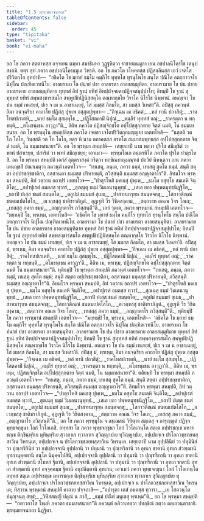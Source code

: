 ```yaml
---
title: "1.5 พฺรหฺมยาจนกถา"
tableOfContents: false
sidebar:
  order: 45
type: "tipitaka"
basket: "vi"
book: "vi-maha"
---
```



<DynamicBreadcrumb />

<Division number="7" book="vi-maha">

<Paragraph number="25" book="vi-maha">
อถ โข ภควา สตฺตาหสฺส อจฺจเยน ตมฺหา สมาธิมฺหา วุฏฺฐหิตฺวา ราชายตนมูลา เยน อชปาลนิโคฺรโธ เตนุปสงฺกมิ. ตตฺร สุทํ ภควา อชปาลนิโคฺรธมูเล วิหรติ. อถ โข ภควโต รโหคตสฺส ปฏิสลฺลีนสฺส เอวํ เจตโส ปริวิตกฺโก อุทปาทิ—  “อธิคโต โข มฺยายํ ธมฺโม คมฺภีโร ทุทฺทโส ทุรนุโพโธ สนฺโต ปณีโต อตกฺกาวจโร นิปุโณ ปณฺฑิตเวทนีโย. อาลยรามา โข ปนายํ ปชา อาลยรตา อาลยสมฺมุทิตา. อาลยรามาย โข ปน ปชาย อาลยรตาย อาลยสมฺมุทิตาย ทุทฺทสํ อิทํ ฐานํ ยทิทํ อิทปฺปจฺจยตาปฏิจฺจสมุปฺปาโท; อิทมฺปิ โข ฐานํ สุทุทฺทสํ ยทิทํ สพฺพสงฺขารสมโถ สพฺพูปธิปฏินิสฺสคฺโค ตณฺหากฺขโย วิราโค นิโรโธ นิพฺพานํ. อหญฺเจว โข ปน ธมฺมํ เทเสยฺยํ, ปเร จ เม น อาชาเนยฺยุํ, โส มมสฺส กิลมโถ, สา มมสฺส วิเหสา”ติ. อปิสฺสุ ภควนฺตํ อิมา อนจฺฉริยา คาถาโย ปฏิภํสุ ปุพฺเพ อสฺสุตปุพฺพา—
</Paragraph>

<Paragraph number="26" type="verses" book="vi-maha">
_“กิจฺเฉน เม อธิคตํ,_  
_หลํ ทานิ ปกาสิตุํ;_  
_ราคโทสปเรเตหิ,_  
_นายํ ธมฺโม สุสมฺพุโธ._  

</Paragraph>

<Paragraph number="27" type="verses" book="vi-maha">
_ปฏิโสตคามิํ นิปุณํ,_  
_คมฺภีรํ ทุทฺทสํ อณุํ;_  
_ราครตฺตา น ทกฺขนฺติ,_  
_ตโมขนฺเธน อาวุฏา”ติ._  

</Paragraph>

<Paragraph number="28" book="vi-maha">
อิติห ภควโต ปฏิสญฺจิกฺขโต อปฺโปสฺสุกฺกตาย จิตฺตํ นมติ, โน ธมฺมเทสนาย.
</Paragraph>

</Division>
<Division number="8" book="vi-maha">

<Paragraph number="29" book="vi-maha">
อถ โข พฺรหฺมุโน สหมฺปติสฺส ภควโต เจตสา เจโตปริวิตกฺกมญฺญาย เอตทโหสิ—  “นสฺสติ วต โภ โลโก, วินสฺสติ วต โภ โลโก, ยตฺร หิ นาม ตถาคตสฺส อรหโต สมฺมาสมฺพุทฺธสฺส อปฺโปสฺสุกฺกตาย จิตฺตํ นมติ, โน ธมฺมเทสนายา”ติ. อถ โข พฺรหฺมา สหมฺปติ—  เสยฺยถาปิ นาม พลวา ปุริโส สมิญฺชิตํ วา พาหํ ปสาเรยฺย, ปสาริตํ วา พาหํ สมิญฺเชยฺย; เอวเมว—  พฺรหฺมโลเก อนฺตรหิโต ภควโต ปุรโต ปาตุรโหสิ. อถ โข พฺรหฺมา สหมฺปติ เอกํสํ อุตฺตราสงฺคํ กริตฺวา ทกฺขิณชาณุมณฺฑลํ ปถวิยํ นิหนฺตฺวา เยน ภควา เตนญฺชลิํ ปณาเมตฺวา ภควนฺตํ เอตทโวจ—  “เทเสตุ, ภนฺเต, ภควา ธมฺมํ, เทเสตุ สุคโต ธมฺมํ. สนฺติ สตฺตา อปฺปรชกฺขชาติกา, อสฺสวนตา ธมฺมสฺส ปริหายนฺติ, ภวิสฺสนฺติ ธมฺมสฺส อญฺญาตาโร”ติ. อิทมโวจ พฺรหฺมา สหมฺปติ, อิทํ วตฺวาน อถาปรํ เอตทโวจ—
</Paragraph>

<Paragraph number="30" type="verses" book="vi-maha">
_“ปาตุรโหสิ มคเธสุ ปุพฺเพ,_  
_ธมฺโม อสุทฺโธ สมเลหิ จินฺติโต;_  
_อปาปุเรตํ อมตสฺส ทฺวารํ,_  
_สุณนฺตุ ธมฺมํ วิมเลนานุพุทฺธํ._  

</Paragraph>

<Paragraph number="31" type="verses" book="vi-maha">
_เสเล ยถา ปพฺพตมุทฺธนิฏฺฐิโต,_  
_ยถาปิ ปเสฺส ชนตํ สมนฺตโต;_  
_ตถูปมํ ธมฺมมยํ สุเมธ,_  
_ปาสาทมารุยฺห สมนฺตจกฺขุ;_  
_โสกาวติณฺณํ ชนตมเปตโสโก,_  
_อเวกฺขสฺสุ ชาติชราภิภูตํ._  

</Paragraph>

<Paragraph number="32" type="verses" book="vi-maha">
อุฏฺเฐหิ วีร วิชิตสงฺคาม,_  
_สตฺถวาห อณณ วิจร โลเก;_  
_เทสสฺสุ ภควา ธมฺมํ,_  
_อญฺญาตาโร ภวิสฺสนฺตี”ติ._  

</Paragraph>

<Paragraph number="33" book="vi-maha">
เอวํ วุตฺเต, ภควา พฺรหฺมานํ สหมฺปติํ เอตทโวจ—  “มยฺหมฺปิ โข, พฺรเหฺม, เอตทโหสิ—  ‘อธิคโต โข มฺยายํ ธมฺโม คมฺภีโร ทุทฺทโส ทุรนุโพโธ สนฺโต ปณีโต อตกฺกาวจโร นิปุโณ ปณฺฑิตเวทนีโย. อาลยรามา โข ปนายํ ปชา อาลยรตา อาลยสมฺมุทิตา. อาลยรามาย โข ปน ปชาย อาลยรตาย อาลยสมฺมุทิตาย ทุทฺทสํ อิทํ ฐานํ ยทิทํ อิทปฺปจฺจยตาปฏิจฺจสมุปฺปาโท; อิทมฺปิ โข ฐานํ สุทุทฺทสํ ยทิทํ สพฺพสงฺขารสมโถ สพฺพูปธิปฏินิสฺสคฺโค ตณฺหากฺขโย วิราโค นิโรโธ นิพฺพานํ. อหญฺเจว โข ปน ธมฺมํ เทเสยฺยํ, ปเร จ เม น อาชาเนยฺยุํ, โส มมสฺส กิลมโถ, สา มมสฺส วิเหสา’ติ. อปิสฺสุ มํ, พฺรเหฺม, อิมา อนจฺฉริยา คาถาโย ปฏิภํสุ ปุพฺเพ อสฺสุตปุพฺพา—
</Paragraph>

<Paragraph number="34" type="verses" book="vi-maha">
_‘กิจฺเฉน เม อธิคตํ,_  
_หลํ ทานิ ปกาสิตุํ;_  
_ราคโทสปเรเตหิ,_  
_นายํ ธมฺโม สุสมฺพุโธ._  

</Paragraph>

<Paragraph number="35" type="verses" book="vi-maha">
_ปฏิโสตคามิํ นิปุณํ,_  
_คมฺภีรํ ทุทฺทสํ อณุํ;_  
_ราครตฺตา น ทกฺขนฺติ,_  
_ตโมขนฺเธน อาวุฏา’ติ._  

</Paragraph>

<Paragraph number="36" book="vi-maha">
อิติห เม, พฺรเหฺม, ปฏิสญฺจิกฺขโต อปฺโปสฺสุกฺกตาย จิตฺตํ นมติ โน ธมฺมเทสนายา”ติ.
</Paragraph>

<Paragraph number="37" book="vi-maha">
ทุติยมฺปิ โข พฺรหฺมา สหมฺปติ ภควนฺตํ เอตทโวจ—  “เทเสตุ, ภนฺเต, ภควา ธมฺมํ, เทเสตุ สุคโต ธมฺมํ; สนฺติ สตฺตา อปฺปรชกฺขชาติกา, อสฺสวนตา ธมฺมสฺส ปริหายนฺติ, ภวิสฺสนฺติ ธมฺมสฺส อญฺญาตาโร”ติ. อิทมโวจ พฺรหฺมา สหมฺปติ, อิทํ วตฺวาน อถาปรํ เอตทโวจ—
</Paragraph>

<Paragraph number="38" type="verses" book="vi-maha">
_“ปาตุรโหสิ มคเธสุ ปุพฺเพ,_  
_ธมฺโม อสุทฺโธ สมเลหิ จินฺติโต;_  
_อปาปุเรตํ อมตสฺส ทฺวารํ,_  
_สุณนฺตุ ธมฺมํ วิมเลนานุพุทฺธํ._  

</Paragraph>

<Paragraph number="39" type="verses" book="vi-maha">
_เสเล ยถา ปพฺพตมุทฺธนิฏฺฐิโต,_  
_ยถาปิ ปเสฺส ชนตํ สมนฺตโต;_  
_ตถูปมํ ธมฺมมยํ สุเมธ,_  
_ปาสาทมารุยฺห สมนฺตจกฺขุ;_  
_โสกาวติณฺณํ ชนตมเปตโสโก,_  
_อเวกฺขสฺสุ ชาติชราภิภูตํ._  

</Paragraph>

<Paragraph number="40" type="verses" book="vi-maha">
อุฏฺเฐหิ วีร วิชิตสงฺคาม,_  
_สตฺถวาห อณณ วิจร โลเก;_  
_เทสสฺสุ ภควา ธมฺมํ,_  
_อญฺญาตาโร ภวิสฺสนฺตี”ติ._  

</Paragraph>

<Paragraph number="41" book="vi-maha">
ทุติยมฺปิ โข ภควา พฺรหฺมานํ สหมฺปติํ เอตทโวจ—  “มยฺหมฺปิ โข, พฺรเหฺม, เอตทโหสิ—  ‘อธิคโต โข มฺยายํ ธมฺโม คมฺภีโร ทุทฺทโส ทุรนุโพโธ สนฺโต ปณีโต อตกฺกาวจโร นิปุโณ ปณฺฑิตเวทนีโย. อาลยรามา โข ปนายํ ปชา อาลยรตา อาลยสมฺมุทิตา. อาลยรามาย โข ปน ปชาย อาลยรตาย อาลยสมฺมุทิตาย ทุทฺทสํ อิทํ ฐานํ ยทิทํ อิทปฺปจฺจยตาปฏิจฺจสมุปฺปาโท; อิทมฺปิ โข ฐานํ สุทุทฺทสํ ยทิทํ สพฺพสงฺขารสมโถ สพฺพูปธิปฏินิสฺสคฺโค ตณฺหากฺขโย วิราโค นิโรโธ นิพฺพานํ. อหญฺเจว โข ปน ธมฺมํ เทเสยฺยํ, ปเร จ เม น อาชาเนยฺยุํ, โส มมสฺส กิลมโถ, สา มมสฺส วิเหสา’ติ. อปิสฺสุ มํ, พฺรเหฺม, อิมา อนจฺฉริยา คาถาโย ปฏิภํสุ ปุพฺเพ อสฺสุตปุพฺพา—
</Paragraph>

<Paragraph number="42" type="verses" book="vi-maha">
_‘กิจฺเฉน เม อธิคตํ,_  
_หลํ ทานิ ปกาสิตุํ;_  
_ราคโทสปเรเตหิ,_  
_นายํ ธมฺโม สุสมฺพุโธ._  

</Paragraph>

<Paragraph number="43" type="verses" book="vi-maha">
_ปฏิโสตคามิํ นิปุณํ,_  
_คมฺภีรํ ทุทฺทสํ อณุํ;_  
_ราครตฺตา น ทกฺขนฺติ,_  
_ตโมขนฺเธน อาวุฏา’ติ._  

</Paragraph>

<Paragraph number="44" book="vi-maha">
อิติห เม, พฺรเหฺม, ปฏิสญฺจิกฺขโต อปฺโปสฺสุกฺกตาย จิตฺตํ นมติ, โน ธมฺมเทสนายา”ติ.
</Paragraph>

<Paragraph number="45" book="vi-maha">
ตติยมฺปิ โข พฺรหฺมา สหมฺปติ ภควนฺตํ เอตทโวจ—  “เทเสตุ, ภนฺเต, ภควา ธมฺมํ, เทเสตุ สุคโต ธมฺมํ. สนฺติ สตฺตา อปฺปรชกฺขชาติกา, อสฺสวนตา ธมฺมสฺส ปริหายนฺติ, ภวิสฺสนฺติ ธมฺมสฺส อญฺญาตาโร”ติ. อิทมโวจ พฺรหฺมา สหมฺปติ, อิทํ วตฺวาน อถาปรํ เอตทโวจ—
</Paragraph>

<Paragraph number="46" type="verses" book="vi-maha">
_“ปาตุรโหสิ มคเธสุ ปุพฺเพ,_  
_ธมฺโม อสุทฺโธ สมเลหิ จินฺติโต;_  
_อปาปุเรตํ อมตสฺส ทฺวารํ,_  
_สุณนฺตุ ธมฺมํ วิมเลนานุพุทฺธํ._  

</Paragraph>

<Paragraph number="47" type="verses" book="vi-maha">
_เสเล ยถา ปพฺพตมุทฺธนิฏฺฐิโต,_  
_ยถาปิ ปเสฺส ชนตํ สมนฺตโต;_  
_ตถูปมํ ธมฺมมยํ สุเมธ,_  
_ปาสาทมารุยฺห สมนฺตจกฺขุ;_  
_โสกาวติณฺณํ ชนตมเปตโสโก,_  
_อเวกฺขสฺสุ ชาติชราภิภูตํ._  

</Paragraph>

<Paragraph number="48" type="verses" book="vi-maha">
อุฏฺเฐหิ วีร วิชิตสงฺคาม,_  
_สตฺถวาห อณณ วิจร โลเก;_  
_เทสสฺสุ ภควา ธมฺมํ,_  
_อญฺญาตาโร ภวิสฺสนฺตี”ติ._  

</Paragraph>

</Division>
<Division number="9" book="vi-maha">

<Paragraph number="49" book="vi-maha">
อถ โข ภควา พฺรหฺมุโน จ อชฺเฌสนํ วิทิตฺวา สตฺเตสุ จ การุญฺญตํ ปฏิจฺจ พุทฺธจกฺขุนา โลกํ โวโลเกสิ. อทฺทสา โข ภควา พุทฺธจกฺขุนา โลกํ โวโลเกนฺโต สตฺเต อปฺปรชกฺเข มหารชกฺเข ติกฺขินฺทฺริเย มุทินฺทฺริเย สฺวากาเร ทฺวากาเร สุวิญฺญาปเย ทุวิญฺญาปเย, อปฺเปกจฺเจ ปรโลกวชฺชภยทสฺสาวิเน วิหรนฺเต, อปฺเปกจฺเจ น ปรโลกวชฺชภยทสฺสาวิเน วิหรนฺเต. เสยฺยถาปิ นาม อุปฺปลินิยํ วา ปทุมินิยํ วา ปุณฺฑรีกินิยํ วา อปฺเปกจฺจานิ อุปฺปลานิ วา ปทุมานิ วา ปุณฺฑรีกานิ วา อุทเก ชาตานิ อุทเก สํวฑฺฒานิ อุทกานุคฺคตานิ อนฺโต นิมุคฺคโปสีนิ, อปฺเปกจฺจานิ อุปฺปลานิ วา ปทุมานิ วา ปุณฺฑรีกานิ วา อุทเก ชาตานิ อุทเก สํวฑฺฒานิ สโมทกํ ฐิตานิ, อปฺเปกจฺจานิ อุปฺปลานิ วา ปทุมานิ วา ปุณฺฑรีกานิ วา อุทเก ชาตานิ อุทเก สํวฑฺฒานิ อุทกํ อจฺจุคฺคมฺม ฐิตานิ อนุปลิตฺตานิ อุทเกน; เอวเมวํ ภควา พุทฺธจกฺขุนา โลกํ โวโลเกนฺโต อทฺทส สตฺเต อปฺปรชกฺเข มหารชกฺเข ติกฺขินฺทฺริเย มุทินฺทฺริเย สฺวากาเร ทฺวากาเร สุวิญฺญาปเย ทุวิญฺญาปเย, อปฺเปกจฺเจ ปรโลกวชฺชภยทสฺสาวิเน วิหรนฺเต, อปฺเปกจฺเจ น ปรโลกวชฺชภยทสฺสาวิเน วิหรนฺเต; ทิสฺวาน พฺรหฺมานํ สหมฺปติํ คาถาย ปจฺจภาสิ—
</Paragraph>

<Paragraph number="50" type="verses" book="vi-maha">
_“อปารุตา เตสํ อมตสฺส ทฺวารา,_  
_เย โสตวนฺโต ปมุญฺจนฺตุ สทฺธํ;_  
_วิหิํสสญฺญี ปคุณํ น ภาสิํ,_  
_ธมฺมํ ปณีตํ มนุเชสุ พฺรเหฺม”ติ._  

</Paragraph>

<Paragraph number="51" book="vi-maha">
อถ โข พฺรหฺมา สหมฺปติ—  “กตาวกาโส โขมฺหิ ภควตา ธมฺมเทสนายา”ติ ภควนฺตํ อภิวาเทตฺวา ปทกฺขิณํ กตฺวา ตตฺเถวนฺตรธายิ.

</Paragraph>
</Division>

<Paragraph number="52" type="center" book="vi-maha">
พฺรหฺมยาจนกถา นิฏฺฐิตา.
</Paragraph>